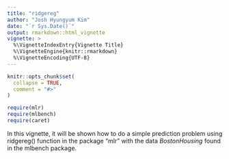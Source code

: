 ```yaml
---
title: "ridgereg"
author: "Josh Hyungyum Kim"
date: "`r Sys.Date()`"
output: rmarkdown::html_vignette
vignette: >
  %\VignetteIndexEntry{Vignette Title}
  %\VignetteEngine{knitr::rmarkdown}
  %\VignetteEncoding{UTF-8}
---
```


```r
knitr::opts_chunk$set(
  collapse = TRUE,
  comment = "#>"
)
```

```r
require(mlr)
require(mlbench)
require(caret)
```

In this vignette, it will be shown how to do a simple prediction problem using ridgereg() function in the package "mlr" with the data _BostonHousing_ found in the mlbench package.